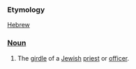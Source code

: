 ===Etymology=== 
[[Hebrew]]
===[[Noun]]===
# The [[girdle]] of a [[Jewish]] [[priest]] or [[officer]].